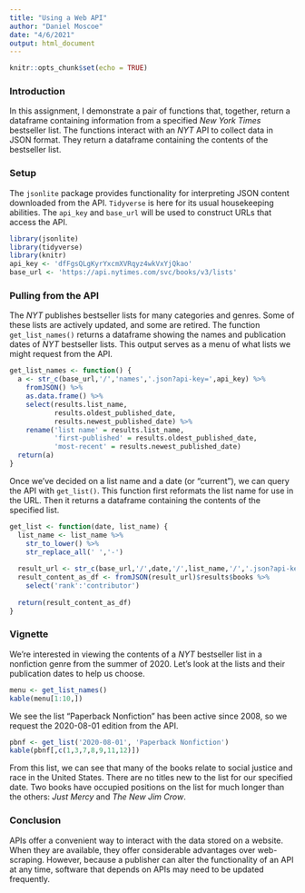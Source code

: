 ---
title: "Using a Web API"
author: "Daniel Moscoe"
date: "4/6/2021"
output: html_document
---

```{r setup, include=FALSE}
knitr::opts_chunk$set(echo = TRUE)
```

### Introduction

In this assignment, I demonstrate a pair of functions that, together, return a dataframe containing information from a specified *New York Times* bestseller list. The functions interact with an *NYT* API to collect data in JSON format. They return a dataframe containing the contents of the bestseller list.

### Setup

The `jsonlite` package provides functionality for interpreting JSON content downloaded from the API. `Tidyverse` is here for its usual housekeeping abilities. The `api_key` and `base_url` will be used to construct URLs that access the API.

```{r, message = FALSE, warning = FALSE}
library(jsonlite)
library(tidyverse)
library(knitr)
api_key <- 'dfFgsQLgKyrYxcmXVRqyz4wkVxYjQkao'
base_url <- 'https://api.nytimes.com/svc/books/v3/lists'
```

### Pulling from the API

The *NYT* publishes bestseller lists for many categories and genres. Some of these lists are actively updated, and some are retired. The function `get_list_names()` returns a dataframe showing the names and publication dates of *NYT* bestseller lists. This output serves as a menu of what lists we might request from the API.

```{r}
get_list_names <- function() {
  a <- str_c(base_url,'/','names','.json?api-key=',api_key) %>%
    fromJSON() %>%
    as.data.frame() %>%
    select(results.list_name, 
           results.oldest_published_date, 
           results.newest_published_date) %>%
    rename('list name' = results.list_name, 
           'first-published' = results.oldest_published_date, 
           'most-recent' = results.newest_published_date)
  return(a)
}
```

Once we've decided on a list name and a date (or "current"), we can query the API with `get_list()`. This function first reformats the list name for use in the URL. Then it returns a dataframe containing the contents of the specified list.

```{r}
get_list <- function(date, list_name) {
  list_name <- list_name %>%
    str_to_lower() %>%
    str_replace_all(' ','-')
  
  result_url <- str_c(base_url,'/',date,'/',list_name,'/','.json?api-key=',api_key)
  result_content_as_df <- fromJSON(result_url)$results$books %>%
    select('rank':'contributor')
  
  return(result_content_as_df)
}
```

### Vignette

We're interested in viewing the contents of a *NYT* bestseller list in a nonfiction genre from the summer of 2020. Let's look at the lists and their publication dates to help us choose.

```{r}
menu <- get_list_names()
kable(menu[1:10,])
```

We see the list "Paperback Nonfiction" has been active since 2008, so we request the 2020-08-01 edition from the API.

```{r}
pbnf <- get_list('2020-08-01', 'Paperback Nonfiction')
kable(pbnf[,c(1,3,7,8,9,11,12)])
```

From this list, we can see that many of the books relate to social justice and race in the United States. There are no titles new to the list for our specified date. Two books have occupied positions on the list for much longer than the others: *Just Mercy* and *The New Jim Crow*.

### Conclusion

APIs offer a convenient way to interact with the data stored on a website. When they are available, they offer considerable advantages over web-scraping. However, because a publisher can alter the functionality of an API at any time, software that depends on APIs may need to be updated frequently.